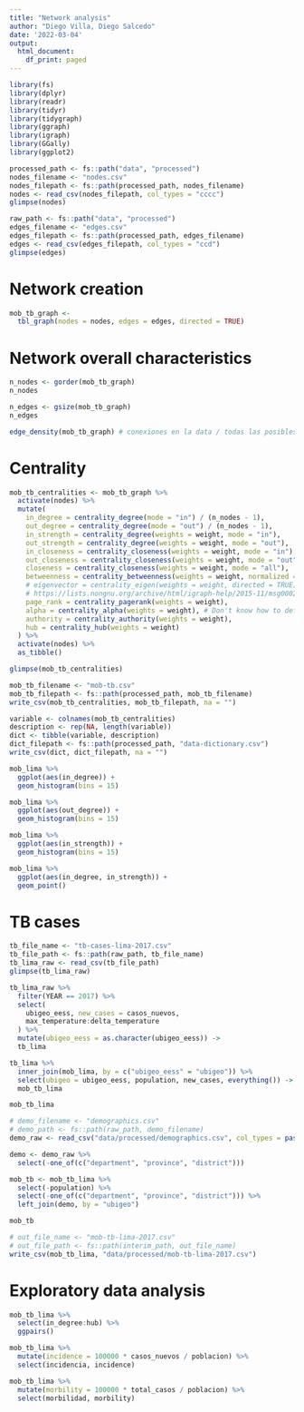 ```yaml
---
title: "Network analysis"
author: "Diego Villa, Diego Salcedo"
date: '2022-03-04'
output:
  html_document:
    df_print: paged
---
```


```r
library(fs)
library(dplyr)
library(readr)
library(tidyr)
library(tidygraph)
library(ggraph)
library(igraph)
library(GGally)
library(ggplot2)
```

```r
processed_path <- fs::path("data", "processed")
nodes_filename <- "nodes.csv"
nodes_filepath <- fs::path(processed_path, nodes_filename)
nodes <- read_csv(nodes_filepath, col_types = "cccc")
glimpse(nodes)
```

```r
raw_path <- fs::path("data", "processed")
edges_filename <- "edges.csv"
edges_filepath <- fs::path(processed_path, edges_filename)
edges <- read_csv(edges_filepath, col_types = "ccd")
glimpse(edges)
```

# Network creation

```r
mob_tb_graph <-
  tbl_graph(nodes = nodes, edges = edges, directed = TRUE)
```

# Network overall characteristics

```r
n_nodes <- gorder(mob_tb_graph)
n_nodes
```

```r
n_edges <- gsize(mob_tb_graph)
n_edges
```

```r
edge_density(mob_tb_graph) # conexiones en la data / todas las posibles conexiones 
```

# Centrality

```r
mob_tb_centralities <- mob_tb_graph %>%
  activate(nodes) %>%
  mutate(
    in_degree = centrality_degree(mode = "in") / (n_nodes - 1),
    out_degree = centrality_degree(mode = "out") / (n_nodes - 1),
    in_strength = centrality_degree(weights = weight, mode = "in"),
    out_strength = centrality_degree(weights = weight, mode = "out"),
    in_closeness = centrality_closeness(weights = weight, mode = "in"),
    out_closeness = centrality_closeness(weights = weight, mode = "out"),
    closeness = centrality_closeness(weights = weight, mode = "all"),
    betweenness = centrality_betweenness(weights = weight, normalized = TRUE),
    # eigenvector = centrality_eigen(weights = weight, directed = TRUE), #   PageRank may be better for directed graphs
    # https://lists.nongnu.org/archive/html/igraph-help/2015-11/msg00020.html
    page_rank = centrality_pagerank(weights = weight),
    alpha = centrality_alpha(weights = weight), # Don't know how to define alpha yet
    authority = centrality_authority(weights = weight),
    hub = centrality_hub(weights = weight)
  ) %>% 
  activate(nodes) %>% 
  as_tibble()
```

```r
glimpse(mob_tb_centralities)
```

```r
mob_tb_filename <- "mob-tb.csv"
mob_tb_filepath <- fs::path(processed_path, mob_tb_filename)
write_csv(mob_tb_centralities, mob_tb_filepath, na = "")
```

```r
variable <- colnames(mob_tb_centralities)
description <- rep(NA, length(variable))
dict <- tibble(variable, description)
dict_filepath <- fs::path(processed_path, "data-dictionary.csv")
write_csv(dict, dict_filepath, na = "")
```

```r
mob_lima %>% 
  ggplot(aes(in_degree)) +
  geom_histogram(bins = 15)
```

```r
mob_lima %>% 
  ggplot(aes(out_degree)) +
  geom_histogram(bins = 15)
```

```r
mob_lima %>% 
  ggplot(aes(in_strength)) +
  geom_histogram(bins = 15)
```

```r
mob_lima %>% 
  ggplot(aes(in_degree, in_strength)) +
  geom_point()
```


# TB cases

```r
tb_file_name <- "tb-cases-lima-2017.csv"
tb_file_path <- fs::path(raw_path, tb_file_name)
tb_lima_raw <- read_csv(tb_file_path)
glimpse(tb_lima_raw)
```

```r
tb_lima_raw %>% 
  filter(YEAR == 2017) %>% 
  select(
    ubigeo_eess, new_cases = casos_nuevos, 
    max_temperature:delta_temperature
  ) %>% 
  mutate(ubigeo_eess = as.character(ubigeo_eess)) ->
  tb_lima
```

```r
tb_lima %>% 
  inner_join(mob_lima, by = c("ubigeo_eess" = "ubigeo")) %>% 
  select(ubigeo = ubigeo_eess, population, new_cases, everything()) ->
  mob_tb_lima
```

```r
mob_tb_lima
```

```r
# demo_filename <- "demographics.csv" 
# demo_path <- fs::path(raw_path, demo_filename)
demo_raw <- read_csv("data/processed/demographics.csv", col_types = paste(c(rep("c", 4), rep("d", 13))))
```

```r
demo <- demo_raw %>% 
  select(-one_of(c("department", "province", "district")))
```


```r
mob_tb <- mob_tb_lima %>% 
  select(-population) %>% 
  select(-one_of(c("department", "province", "district"))) %>% 
  left_join(demo, by = "ubigeo")
```

```r
mob_tb
```


```r
# out_file_name <- "mob-tb-lima-2017.csv"
# out_file_path <- fs::path(interim_path, out_file_name)
write_csv(mob_tb_lima, "data/processed/mob-tb-lima-2017.csv")
```

# Exploratory data analysis

```r
mob_tb_lima %>% 
  select(in_degree:hub) %>% 
  ggpairs()
```

```r
mob_tb_lima %>% 
  mutate(incidence = 100000 * casos_nuevos / poblacion) %>% 
  select(incidencia, incidence)
```

```r
mob_tb_lima %>% 
  mutate(morbility = 100000 * total_casos / poblacion) %>% 
  select(morbilidad, morbility)
```

